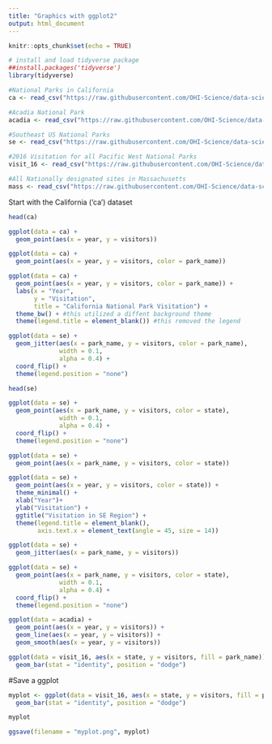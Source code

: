 ```yaml
---
title: "Graphics with ggplot2"
output: html_document
---
```


```r
knitr::opts_chunk$set(echo = TRUE)
```

```r
# install and load tidyverse package
##install.packages('tidyverse')
library(tidyverse)

#National Parks in California
ca <- read_csv("https://raw.githubusercontent.com/OHI-Science/data-science-training/master/data/ca.csv") 

#Acadia National Park
acadia <- read_csv("https://raw.githubusercontent.com/OHI-Science/data-science-training/master/data/acadia.csv")

#Southeast US National Parks
se <- read_csv("https://raw.githubusercontent.com/OHI-Science/data-science-training/master/data/se.csv")

#2016 Visitation for all Pacific West National Parks
visit_16 <- read_csv("https://raw.githubusercontent.com/OHI-Science/data-science-training/master/data/visit_16.csv")

#All Nationally designated sites in Massachusetts
mass <- read_csv("https://raw.githubusercontent.com/OHI-Science/data-science-training/master/data/mass.csv")

```

Start with the California ('ca') dataset

```r
head(ca)
```


```r
ggplot(data = ca) +
  geom_point(aes(x = year, y = visitors))
```


```r
ggplot(data = ca) +
  geom_point(aes(x = year, y = visitors, color = park_name))
```


```r
ggplot(data = ca) +
  geom_point(aes(x = year, y = visitors, color = park_name)) + 
  labs(x = "Year",
       y = "Visitation",
       title = "California National Park Visitation") +
  theme_bw() + #this utilized a diffent background theme
  theme(legend.title = element_blank()) #this removed the legend
```

```r
ggplot(data = se) + 
  geom_jitter(aes(x = park_name, y = visitors, color = park_name), 
              width = 0.1, 
              alpha = 0.4) +
  coord_flip() +
  theme(legend.position = "none") 
```

```r
head(se)
```

```r
ggplot(data = se) + 
  geom_point(aes(x = park_name, y = visitors, color = state), 
              width = 0.1, 
              alpha = 0.4) +
  coord_flip() +
  theme(legend.position = "none") 
```


```r
ggplot(data = se) + 
  geom_point(aes(x = park_name, y = visitors, color = state)) 
```



```r
ggplot(data = se) + 
  geom_point(aes(x = year, y = visitors, color = state)) +
  theme_minimal() +
  xlab("Year")+ 
  ylab("Visitation") +
  ggtitle("Visitation in SE Region") +
  theme(legend.title = element_blank(),
        axis.text.x = element_text(angle = 45, size = 14))
```



```r
ggplot(data = se) + 
  geom_jitter(aes(x = park_name, y = visitors))
```



```r
ggplot(data = se) + 
  geom_point(aes(x = park_name, y = visitors, color = state), 
              width = 0.1, 
              alpha = 0.4) +
  coord_flip() +
  theme(legend.position = "none") 
```


```r
ggplot(data = acadia) + 
  geom_point(aes(x = year, y = visitors)) +
  geom_line(aes(x = year, y = visitors)) +
  geom_smooth(aes(x = year, y = visitors))
```

```r
ggplot(data = visit_16, aes(x = state, y = visitors, fill = park_name)) + 
  geom_bar(stat = "identity", position = "dodge")

```

#Save a ggplot

```r
myplot <- ggplot(data = visit_16, aes(x = state, y = visitors, fill = park_name)) + 
  geom_bar(stat = "identity", position = "dodge")

myplot

ggsave(filename = "myplot.png", myplot)

```
